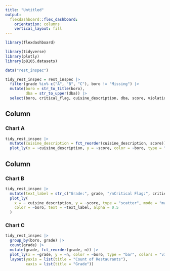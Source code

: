 ```yaml
---
title: "Untitled"
output: 
  flexdashboard::flex_dashboard:
    orientation: columns
    vertical_layout: fill
---
```


```r
library(flexdashboard)

library(tidyverse)
library(plotly)
library(p8105.datasets)
```

```r
data("rest_inspec")

tidy_rest_inspec = rest_inspec |>
  filter(grade %in% c("A", "B", "C"), boro != "Missing") |>
  mutate(boro = str_to_title(boro),
         dba = str_to_upper(dba)) |>
  select(boro, critical_flag, cuisine_description, dba, score, violation_code, zipcode, grade)
```

Column {data-width=650}
-----------------------------------------------------------------------

### Chart A

```r
tidy_rest_inspec |>
  mutate(cuisine_description = fct_reorder(cuisine_description, score)) |>
  plot_ly(x = ~cuisine_description, y = ~score, color = ~boro, type = "box", colors = "viridis")
```

Column {data-width=350}
-----------------------------------------------------------------------

### Chart B

```r
tidy_rest_inspec |>
  mutate(text_label = str_c("Grade:", grade, "/nCritical Flag:", critical_flag)) |>
  plot_ly(
    x = ~ cuisine_description, y = ~score, type = "scatter", mode = "markers",
    color = ~boro, text = ~text_label, alpha = 0.5
  )
```

### Chart C

```r
tidy_rest_inspec |>
  group_by(boro, grade) |>
  count(grade) |>
  mutate(grade, fct_reorder(grade, n)) |>
  plot_ly(x = ~grade, y = ~n, color = ~boro, type = "bar", colors = "viridis") |>
  layout(yaxis = list(title = "Count of Restaurants"),
         xaxis = list(title = "Grade"))
```

